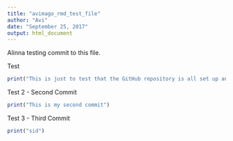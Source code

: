 ```yaml
---
title: "avimago_rmd_test_file"
author: "Avi"
date: "September 25, 2017"
output: html_document
---
```


Alinna testing commit to this file. 

Test
```r
print("This is just to test that the GitHub repository is all set up and working in a way that it should :p")
```
Test 2 - Second Commit
```r
print("This is my second commit")
```
Test 3 - Third Commit
```r
print("sid")
```

